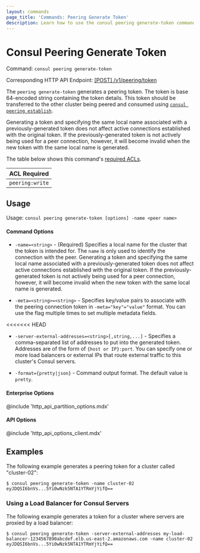 ```yaml
---
layout: commands
page_title: 'Commands: Peering Generate Token'
description: Learn how to use the consul peering generate-token command to generate token that enables you to peer Consul clusters.
---
```


# Consul Peering Generate Token

Command: `consul peering generate-token`

Corresponding HTTP API Endpoint: [\[POST\] /v1/peering/token](/api-docs/peering#generate-a-peering-token)

The `peering generate-token` generates a peering token. The token is base 64-encoded string containing the token details.
This token should be transferred to the other cluster being peered and consumed using [`consul peering establish`](/commands/peering/establish).

Generating a token and specifying the same local name associated with a previously-generated token does not affect active connections established with the original token. If the previously-generated token is not actively being used for a peer connection, however, it will become invalid when the new token with the same local name is generated.

The table below shows this command's [required ACLs](/api-docs/api-structure#authentication).

| ACL Required |
| ------------ |
| `peering:write`  |

## Usage

Usage: `consul peering generate-token [options] -name <peer name>`

#### Command Options

- `-name=<string>` - (Required) Specifies a local name for the cluster that the token is intended for.
The `name` is only used to identify the connection with the peer.
Generating a token and specifying the same local name associated with a previously-generated token does not affect active connections established with the original token.
If the previously-generated token is not actively being used for a peer connection, however, it will become invalid when the new token with the same local name is generated.

- `-meta=<string>=<string>` - Specifies key/value pairs to associate with the peering connection token in `-meta="key"="value"` format. You can use the flag multiple times to set multiple metadata fields.

<<<<<<< HEAD
- `-server-external-addresses=<string>[,string,...]` - Specifies a comma-separated list of addresses
to put into the generated token. Addresses are of the form of `{host or IP}:port`.
You can specify one or more load balancers or external IPs that route external traffic to this cluster's Consul servers.

- `-format={pretty|json}` - Command output format. The default value is `pretty`.

#### Enterprise Options

@include 'http_api_partition_options.mdx'

#### API Options

@include 'http_api_options_client.mdx'

## Examples

The following example generates a peering token for a cluster called "cluster-02":

```shell-session hideClipboard
$ consul peering generate-token -name cluster-02
eyJDQSI6bnVs...5Yi0wNzk5NTA1YTRmYjYifQ==
```

### Using a Load Balancer for Consul Servers

The following example generates a token for a cluster where servers are proxied by a load balancer:

```shell-session hideClipboard
$ consul peering generate-token -server-external-addresses my-load-balancer-1234567890abcdef.elb.us-east-2.amazonaws.com -name cluster-02
eyJDQSI6bnVs...5Yi0wNzk5NTA1YTRmYjYifQ==
```

